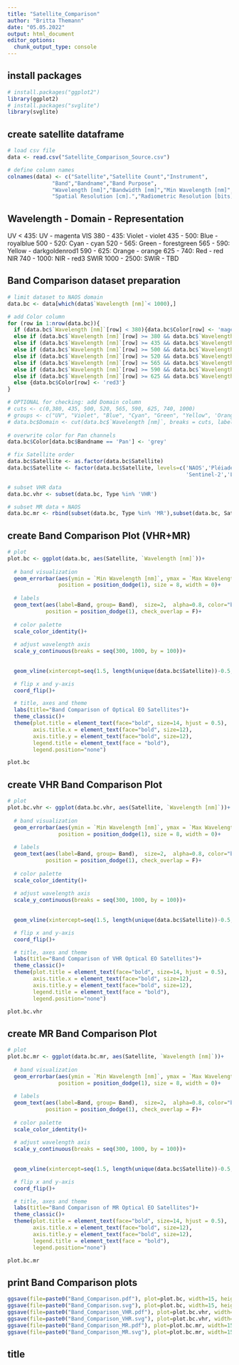 ---
title: "Satellite_Comparison"
author: "Britta Themann"
date: "05.05.2022"
output: html_document
editor_options: 
  chunk_output_type: console
---

## install packages
```{r}
# install.packages("ggplot2")
library(ggplot2)
# install.packages("svglite")
library(svglite)
```

## create satellite dataframe
```{r}
# load csv file
data <- read.csv("Satellite_Comparison_Source.csv")

# define column names
colnames(data) <- c("Satellite","Satellite Count","Instrument",
              "Band","Bandname","Band Purpose",
              "Wavelength [nm]","Bandwidth [nm]","Min Wavelength [nm]","Max Wavelength [nm]",
              "Spatial Resolution [cm].","Radiometric Resolution [bits].","Min Temporal Resolution [days]","Max Temporal Resolution [days]","X Image Extent [km]","Y Image Extent [km]","Type")
```

## Wavelength - Domain - Representation
UV
    < 435: UV - magenta
VIS
380 - 435: Violet - violet
435 - 500: Blue - royalblue
500 - 520: Cyan - cyan
520 - 565: Green - forestgreen
565 - 590: Yellow - darkgoldenrod1
590 - 625: Orange - orange
625 - 740: Red - red
NIR
740 - 1000: NIR - red3
SWIR
1000 - 2500: SWIR - TBD

## Band Comparison dataset preparation
```{r}
# limit dataset to NAOS domain
data.bc <- data[which(data$`Wavelength [nm]`< 1000),]

# add Color column
for (row in 1:nrow(data.bc)){
  if (data.bc$`Wavelength [nm]`[row] < 380){data.bc$Color[row] <- 'magenta'}
  else if (data.bc$`Wavelength [nm]`[row] >= 380 && data.bc$`Wavelength [nm]`[row] < 435){data.bc$Color[row] <- 'violet'}
  else if (data.bc$`Wavelength [nm]`[row] >= 435 && data.bc$`Wavelength [nm]`[row] < 500){data.bc$Color[row] <- 'royalblue'}
  else if (data.bc$`Wavelength [nm]`[row] >= 500 && data.bc$`Wavelength [nm]`[row] < 520){data.bc$Color[row] <- 'cyan'}
  else if (data.bc$`Wavelength [nm]`[row] >= 520 && data.bc$`Wavelength [nm]`[row] < 565){data.bc$Color[row] <- 'forestgreen'}
  else if (data.bc$`Wavelength [nm]`[row] >= 565 && data.bc$`Wavelength [nm]`[row] < 590){data.bc$Color[row] <- 'darkgoldenrod1'}
  else if (data.bc$`Wavelength [nm]`[row] >= 590 && data.bc$`Wavelength [nm]`[row] < 625){data.bc$Color[row] <- 'orange'}
  else if (data.bc$`Wavelength [nm]`[row] >= 625 && data.bc$`Wavelength [nm]`[row] < 740){data.bc$Color[row] <- 'red'}
  else {data.bc$Color[row] <- 'red3'}
}

# OPTIONAL for checking: add Domain column
# cuts <- c(0,380, 435, 500, 520, 565, 590, 625, 740, 1000)
# groups <- c("UV", "Violet", "Blue", "Cyan", "Green", "Yellow", 'Orange', 'Red', 'NIR')
# data.bc$Domain <- cut(data.bc$`Wavelength [nm]`, breaks = cuts, labels = groups, right = FALSE)
 
# overwrite color for Pan channels
data.bc$Color[data.bc$Bandname == 'Pan'] <- 'grey'

# fix Satellite order
data.bc$Satellite <- as.factor(data.bc$Satellite)
data.bc$Satellite <- factor(data.bc$Satellite, levels=c('NAOS','Pléiades Neo','WorldView-3','GeoEye-1','PlanetScope',
                                                        'Sentinel-2','Landsat-9','Sentinel-3'))

# subset VHR data
data.bc.vhr <- subset(data.bc, Type %in% 'VHR')

# subset MR data + NAOS
data.bc.mr <- rbind(subset(data.bc, Type %in% 'MR'),subset(data.bc, Satellite %in% 'NAOS'))
```

## create Band Comparison Plot (VHR+MR)
```{r}
# plot
plot.bc <- ggplot(data.bc, aes(Satellite, `Wavelength [nm]`))+
  
  # band visualization
  geom_errorbar(aes(ymin = `Min Wavelength [nm]`, ymax = `Max Wavelength [nm]`, group = Band, color=Color),
                position = position_dodge(1), size = 8, width = 0)+
  
  # labels
  geom_text(aes(label=Band, group= Band),  size=2,  alpha=0.8, color="black", fontface="bold", 
            position = position_dodge(1), check_overlap = F)+
 
  # color palette
  scale_color_identity()+
  
  # adjust wavelength axis
  scale_y_continuous(breaks = seq(300, 1000, by = 100))+
  
  
  geom_vline(xintercept=seq(1.5, length(unique(data.bc$Satellite))-0.5, 1), lwd=0.2, colour="black", linetype='dashed')+

  # flip x and y-axis
  coord_flip()+

  # title, axes and theme
  labs(title="Band Comparison of Optical EO Satellites")+
  theme_classic()+
  theme(plot.title = element_text(face="bold", size=14, hjust = 0.5),
        axis.title.x = element_text(face="bold", size=12),
        axis.title.y = element_text(face="bold", size=12),
        legend.title = element_text(face = "bold"),
        legend.position="none")

plot.bc
```

## create VHR Band Comparison Plot 
```{r}
# plot
plot.bc.vhr <- ggplot(data.bc.vhr, aes(Satellite, `Wavelength [nm]`))+
  
  # band visualization
  geom_errorbar(aes(ymin = `Min Wavelength [nm]`, ymax = `Max Wavelength [nm]`, group = Band, color=Color),
                position = position_dodge(1), size = 8, width = 0)+
  
  # labels
  geom_text(aes(label=Band, group= Band),  size=2,  alpha=0.8, color="black", fontface="bold", 
            position = position_dodge(1), check_overlap = F)+
 
  # color palette
  scale_color_identity()+
  
  # adjust wavelength axis
  scale_y_continuous(breaks = seq(300, 1000, by = 100))+
  
  
  geom_vline(xintercept=seq(1.5, length(unique(data.bc$Satellite))-0.5, 1), lwd=0.2, colour="black", linetype='dashed')+

  # flip x and y-axis
  coord_flip()+

  # title, axes and theme
  labs(title="Band Comparison of VHR Optical EO Satellites")+
  theme_classic()+
  theme(plot.title = element_text(face="bold", size=14, hjust = 0.5),
        axis.title.x = element_text(face="bold", size=12),
        axis.title.y = element_text(face="bold", size=12),
        legend.title = element_text(face = "bold"),
        legend.position="none")

plot.bc.vhr
```

## create MR Band Comparison Plot 
```{r}
# plot
plot.bc.mr <- ggplot(data.bc.mr, aes(Satellite, `Wavelength [nm]`))+
  
  # band visualization
  geom_errorbar(aes(ymin = `Min Wavelength [nm]`, ymax = `Max Wavelength [nm]`, group = Band, color=Color),
                position = position_dodge(1), size = 8, width = 0)+
  
  # labels
  geom_text(aes(label=Band, group= Band),  size=2,  alpha=0.8, color="black", fontface="bold", 
            position = position_dodge(1), check_overlap = F)+
 
  # color palette
  scale_color_identity()+
  
  # adjust wavelength axis
  scale_y_continuous(breaks = seq(300, 1000, by = 100))+
  
  
  geom_vline(xintercept=seq(1.5, length(unique(data.bc$Satellite))-0.5, 1), lwd=0.2, colour="black", linetype='dashed')+

  # flip x and y-axis
  coord_flip()+

  # title, axes and theme
  labs(title="Band Comparison of MR Optical EO Satellites")+
  theme_classic()+
  theme(plot.title = element_text(face="bold", size=14, hjust = 0.5),
        axis.title.x = element_text(face="bold", size=12),
        axis.title.y = element_text(face="bold", size=12),
        legend.title = element_text(face = "bold"),
        legend.position="none")

plot.bc.mr
```

## print Band Comparison plots
```{r}
ggsave(file=paste0("Band_Comparison.pdf"), plot=plot.bc, width=15, height=18)
ggsave(file=paste0("Band_Comparison.svg"), plot=plot.bc, width=15, height=18)
ggsave(file=paste0("Band_Comparison_VHR.pdf"), plot=plot.bc.vhr, width=15, height=10)
ggsave(file=paste0("Band_Comparison_VHR.svg"), plot=plot.bc.vhr, width=15, height=10)
ggsave(file=paste0("Band_Comparison_MR.pdf"), plot=plot.bc.mr, width=15, height=8)
ggsave(file=paste0("Band_Comparison_MR.svg"), plot=plot.bc.mr, width=15, height=8)
```

## title
```{r}

```
